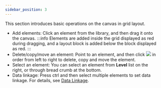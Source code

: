 ```yaml
---
sidebar_position: 3
---
```


This section introduces basic operations on the canvas in grid layout.
- Add elements: Click an element from the library, and then drag it onto the canvas.
:::info
Elements are added inside the grid displayed as red during dragging, and a layout block is added below the block displayed as red.
:::
- Delete/copy/move an element: Point to an element, and then click <img src="https://wordpressfreezonex.oss-accelerate.aliyuncs.com/appDesign/41.png" /> in order from left to right to delete, copy and move the element.
- Select an element: You can select an element from <strong>Level</strong> list on the right, or through bread crumb at the bottom.
- Data linkage: Press ctrl and then select multiple elements to set data linkage. For details, see <a href="Data Linkage">Data Linkage</a>.
